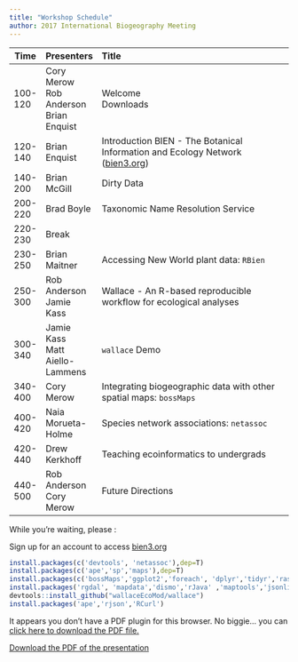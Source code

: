 ```yaml
---
title: "Workshop Schedule"
author: 2017 International Biogeography Meeting
---
```


|  Time  |  Presenters  |  Title   
|--------|:-------------|:-----------------------------------------------------|
| 100-120 | Cory Merow <br> Rob Anderson <br> Brian Enquist | Welcome <br> Downloads |
| 120-140 | Brian Enquist | Introduction BIEN - The Botanical Information and Ecology Network ([bien3.org](bien3.org))  |
| 140-200 | Brian McGill  | Dirty Data |
| 200-220 | Brad Boyle    | Taxonomic Name Resolution Service |
| 220-230 | Break         | |
| 230-250 | Brian Maitner | Accessing New World plant data: `RBien` |
| 250-300 | Rob Anderson <br> Jamie Kass | Wallace - An R-based reproducible workflow for ecological analyses |
| 300-340 | Jamie Kass <br> Matt Aiello-Lammens | `wallace` Demo |
| 340-400 | Cory Merow    | Integrating biogeographic data with other spatial maps: `bossMaps` |
| 400-420 | Naia Morueta-Holme | Species network associations: `netassoc` |
| 420-440 | Drew Kerkhoff | Teaching ecoinformatics to undergrads |
| 440-500 | Rob Anderson <br> Cory Merow | Future Directions |



While you're waiting, please :

Sign up for an account to access [bien3.org](bien3.org)

```r
install.packages(c('devtools', 'netassoc'),dep=T)
install.packages(c('ape','sp','maps'),dep=T)
install.packages(c('bossMaps','ggplot2','foreach', 'dplyr','tidyr','raster'),dep=T)
install.packages('rgdal', 'mapdata','dismo','rJava' ,'maptools','jsonlite',dep=T)
devtools::install_github("wallaceEcoMod/wallace")
install.packages('ape','rjson','RCurl')

```
<!--
Wallace: install_github()?
RBEIN:install_github("EnquistLab/RBIEN/BRI")
-->

<div>
<object data="3_1_assets/Intro_slides.pdf" type="application/pdf" width="100%" height="650px"> 
  <p>It appears you don't have a PDF plugin for this browser.
   No biggie... you can <a href="3_1_assets/Intro_slides.pdf">click here to
  download the PDF file.</a></p>  
 </object>
 </div>
 
 <p><a href="3_1_assets/Intro_slides.pdf">Download the PDF of the presentation</a></p>  

